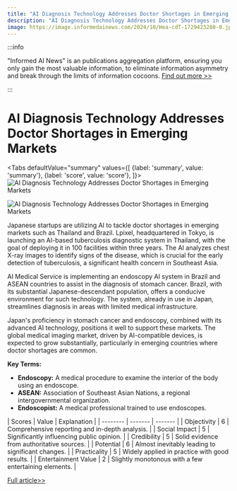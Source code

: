 ```yaml
---
title: "AI Diagnosis Technology Addresses Doctor Shortages in Emerging Markets"
description: "AI Diagnosis Technology Addresses Doctor Shortages in Emerging Markets"
image: https://image.informedainews.com/2024/10/Hea-cdT-1729423280-0.jpg
---
```



:::info

"Informed AI News" is an publications aggregation platform, ensuring you only gain the most valuable information, to eliminate information asymmetry and break through the limits of information cocoons.  [Find out more >>](/)

:::

# AI Diagnosis Technology Addresses Doctor Shortages in Emerging Markets


<Tabs
	defaultValue="summary"
	values={[
	{label: 'summary', value: 'summary'},
	{label: 'score', value: 'score'},
]}>
<TabItem value="summary">
<img
  src="https://image.informedainews.com/2024/10/Hea-cdT-1729423280-0.jpg"
  alt="AI Diagnosis Technology Addresses Doctor Shortages in Emerging Markets"
/>

<img
  src="https://image.informedainews.com/2024/10/Hea-2fk-1729423280-1.jpg"
  alt="AI Diagnosis Technology Addresses Doctor Shortages in Emerging Markets"
/>



Japanese startups are utilizing AI to tackle doctor shortages in emerging markets such as Thailand and Brazil. Lpixel, headquartered in Tokyo, is launching an AI-based tuberculosis diagnostic system in Thailand, with the goal of deploying it in 100 facilities within three years. The AI analyzes chest X-ray images to identify signs of the disease, which is crucial for the early detection of tuberculosis, a significant health concern in Southeast Asia.

AI Medical Service is implementing an endoscopy AI system in Brazil and ASEAN countries to assist in the diagnosis of stomach cancer. Brazil, with its substantial Japanese-descendant population, offers a conducive environment for such technology. The system, already in use in Japan, streamlines diagnosis in areas with limited medical infrastructure.

Japan's proficiency in stomach cancer and endoscopy, combined with its advanced AI technology, positions it well to support these markets. The global medical imaging market, driven by AI-compatible devices, is expected to grow substantially, particularly in emerging countries where doctor shortages are common.

**Key Terms:**
- **Endoscopy:** A medical procedure to examine the interior of the body using an endoscope.
- **ASEAN:** Association of Southeast Asian Nations, a regional intergovernmental organization.
- **Endoscopist:** A medical professional trained to use endoscopes.
</TabItem>
<TabItem value="score">
	| Scores     | Value   | Explanation |
	| -------- | ------- | ------- |
	| Objectivity  | 6    | Comprehensive reporting and in-depth analysis.    |
	| Social Impact | 5     | Significantly influencing public opinion.    |
	| Credibility    | 5    | Solid evidence from authoritative sources.    |
	| Potential    | 6    | Almost inevitably leading to significant changes.    |
	| Practicality    | 5    | Widely applied in practice with good results.    |
	| Entertainment Value    | 2    | Slightly monotonous with a few entertaining elements.    |
</TabItem>
</Tabs>

[Full article>>](https://asia.nikkei.com/Business/Health-Care/AI-diagnosis-tech-to-help-Thailand-Brazil-navigate-doctor-shortages)
